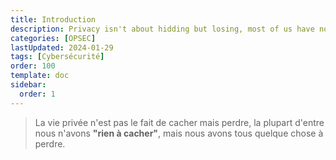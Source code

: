 ```yaml
---
title: Introduction
description: Privacy isn't about hidding but losing, most of us have nothing to hide but almost all of us have something to lose.
categories: [OPSEC]
lastUpdated: 2024-01-29
tags: [Cybersécurité]
order: 100
template: doc
sidebar:
  order: 1
---
```


> La vie privée n'est pas le fait de cacher mais perdre, la plupart d'entre nous n'avons **"rien à cacher"**, mais nous avons tous quelque chose à perdre.  


